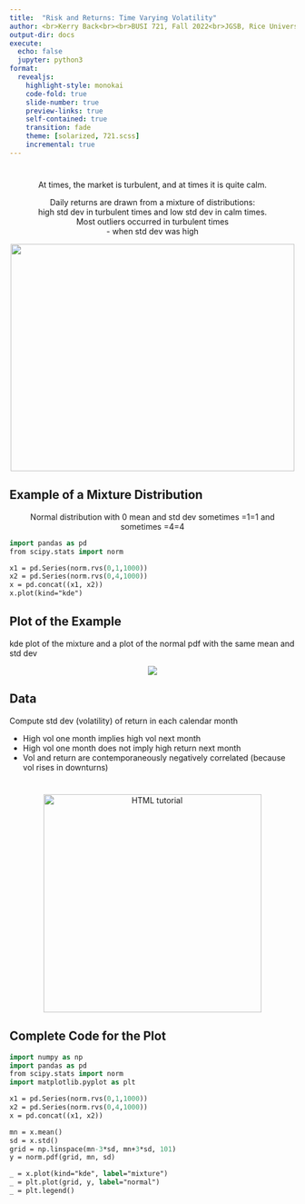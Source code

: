 ```yaml
---
title:  "Risk and Returns: Time Varying Volatility"
author: <br>Kerry Back<br><br>BUSI 721, Fall 2022<br>JGSB, Rice University
output-dir: docs
execute:
  echo: false
  jupyter: python3
format: 
  revealjs:
    highlight-style: monokai
    code-fold: true
    slide-number: true
    preview-links: true
    self-contained: true
    transition: fade
    theme: [solarized, 721.scss]
    incremental: true
---
```


# 

<p align=center> At times, the market is turbulent, and at times it is quite calm.</p>

<p align=center> Daily returns are drawn from a mixture of distributions: \
high std dev in turbulent times and low std dev in calm times. \
Most outliers occurred in turbulent times \
- when std dev was high</p>

<p align=center>
<img src="images/stock-exchange-642896_1920.jpg" height=400 width=500>
</p>

## Example of a Mixture Distribution

<p align=center>Normal distribution with 0 mean and std dev sometimes =1=1 and sometimes =4=4</p>

``` p
import pandas as pd
from scipy.stats import norm

x1 = pd.Series(norm.rvs(0,1,1000))
x2 = pd.Series(norm.rvs(0,4,1000))
x = pd.concat((x1, x2))
x.plot(kind="kde")
```

## Plot of the Example 

kde plot of the mixture and a plot of the normal pdf
with the same mean and std dev

<p align=center>
<img src="images/b04_volPlot1.png">
</p>

## Data 

Compute std dev (volatility) of return in each calendar month

- High vol one month implies high vol next month
- High vol one month does not imply high return next month
- Vol and return are contemporaneously negatively correlated (because vol rises in downturns)

#

<p align=center> 
<a href="http://bbcx-investments.com/risk/returns"><img src="images/Rice_Owl.jpg" alt="HTML tutorial" style="width:4in;"></a>
</p>

## Complete Code for the Plot 

``` p
import numpy as np 
import pandas as pd
from scipy.stats import norm
import matplotlib.pyplot as plt

x1 = pd.Series(norm.rvs(0,1,1000))
x2 = pd.Series(norm.rvs(0,4,1000))
x = pd.concat((x1, x2))

mn = x.mean()
sd = x.std()
grid = np.linspace(mn-3*sd, mn+3*sd, 101)
y = norm.pdf(grid, mn, sd)

_ = x.plot(kind="kde", label="mixture")
_ = plt.plot(grid, y, label="normal")
_ = plt.legend()
```
